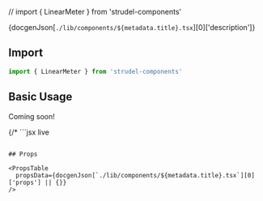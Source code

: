 // import { LinearMeter } from 'strudel-components'

{docgenJson[`./lib/components/${metadata.title}.tsx`][0]['description']}
<br />

## Import

```jsx
import { LinearMeter } from 'strudel-components'
```

## Basic Usage

Coming soon!

{/* ```jsx live
<LinearMeter />
``` */}

## Props

<PropsTable 
  propsData={docgenJson[`./lib/components/${metadata.title}.tsx`][0]['props'] || {}} 
/>